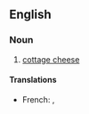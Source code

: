 ==English==

===Noun===
{{en-noun|sg=[[curd]] [[cheese]]|pl=curd cheeses}}

# [[cottage cheese]]

====Translations====
{{trans-top|cheese}}
* French: {{t+|fr|fromage blanc|m}}, {{t+|fr|faisselle|f}}
{{trans-mid}}
{{trans-bottom}}